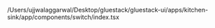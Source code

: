 /Users/ujjwalaggarwal/Desktop/gluestack/gluestack-ui/apps/kitchen-sink/app/components/switch/index.tsx